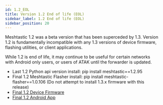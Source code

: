 ```yaml
---
id: 1.2_EOL
title: Version 1.2 End of life (EOL)
sidebar_label: 1.2 End of life (EOL)
sidebar_position: 20
---
```


Meshtastic 1.2 was a beta version that has been superceded by 1.3. Version 1.2 is fundamentally incompatible with any 1.3 versions of device firmware, flashing utilities, or client applications.

While 1.2 is end of life, it may continue to be useful for certain networks with Android only users, or users of ATAK until the forwarder is updated.

* Last 1.2 Python api version install: pip install meshtastic==1.2.95
* Final 1.2 Meshtastic Flasher install: pip install meshtastic-flasher==1.0.106 (Do not attempt to install 1.3.x firmware with this release)
* [Final 1.2 Device Firmware](https://github.com/meshtastic/Meshtastic-device/releases/tag/v1.2.65.0adc5ce)
* [Final 1.2 Android App](https://github.com/meshtastic/Meshtastic-Android/releases/tag/1.2.67)
